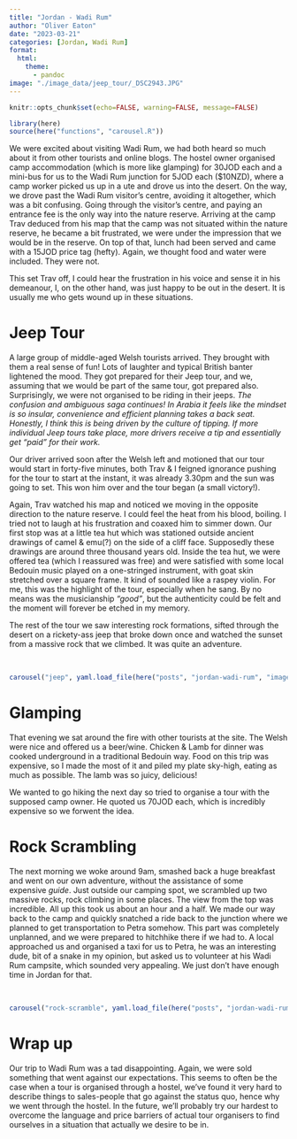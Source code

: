 ```yaml
---
title: "Jordan - Wadi Rum"
author: "Oliver Eaton"
date: "2023-03-21"
categories: [Jordan, Wadi Rum]
format: 
  html:
    theme: 
      - pandoc
image: "./image_data/jeep_tour/_DSC2943.JPG"
---
```


```r
knitr::opts_chunk$set(echo=FALSE, warning=FALSE, message=FALSE)
```

```r
library(here)
source(here("functions", "carousel.R"))
```

We were excited about visiting Wadi Rum, we had both heard so much about it from other tourists and online blogs. The hostel owner organised camp accommodation (which is more like glamping) for 30JOD each and a mini-bus for us to the Wadi Rum junction for 5JOD each (\$10NZD), where a camp worker picked us up in a ute and drove us into the desert. On the way, we drove past the Wadi Rum visitor's centre, avoiding it altogether, which was a bit confusing. Going through the visitor's centre, and paying an entrance fee is the only way into the nature reserve. Arriving at the camp Trav deduced from his map that the camp was not situated within the nature reserve, he became a bit frustrated, we were under the impression that we would be in the reserve. On top of that, lunch had been served and came with a 15JOD price tag (hefty). Again, we thought food and water were included. They were not.

This set Trav off, I could hear the frustration in his voice and sense it in his demeanour, I, on the other hand, was just happy to be out in the desert. It is usually me who gets wound up in these situations.

# Jeep Tour

A large group of middle-aged Welsh tourists arrived. They brought with them a real sense of fun! Lots of laughter and typical British banter lightened the mood. They got prepared for their Jeep tour, and we, assuming that we would be part of the same tour, got prepared also. Surprisingly, we were not organised to be riding in their jeeps. *The confusion and ambiguous saga continues! In Arabia it feels like the mindset is so insular, convenience and efficient planning takes a back seat. Honestly, I think this is being driven by the culture of tipping. If more individual Jeep tours take place, more drivers receive a tip and essentially get "paid" for their work.*

Our driver arrived soon after the Welsh left and motioned that our tour would start in forty-five minutes, both Trav & I feigned ignorance pushing for the tour to start at the instant, it was already 3.30pm and the sun was going to set. This won him over and the tour began (a small victory!).

Again, Trav watched his map and noticed we moving in the opposite direction to the nature reserve. I could feel the heat from his blood, boiling. I tried not to laugh at his frustration and coaxed him to simmer down. Our first stop was at a little tea hut which was stationed outside ancient drawings of camel & emu(?) on the side of a cliff face. Supposedly these drawings are around three thousand years old. Inside the tea hut, we were offered tea (which I reassured was free) and were satisfied with some local Bedouin music played on a one-stringed instrument, with goat skin stretched over a square frame. It kind of sounded like a raspey violin. For me, this was the highlight of the tour, especially when he sang. By no means was the musicianship *"good"*, but the authenticity could be felt and the moment will forever be etched in my memory.

The rest of the tour we saw interesting rock formations, sifted through the desert on a rickety-ass jeep that broke down once and watched the sunset from a massive rock that we climbed. It was quite an adventure.

<br>

```r
carousel("jeep", yaml.load_file(here("posts", "jordan-wadi-rum", "image_data", "jeep_tour", "jeep_tour.yml")))
```

# Glamping

That evening we sat around the fire with other tourists at the site. The Welsh were nice and offered us a beer/wine. Chicken & Lamb for dinner was cooked underground in a traditional Bedouin way. Food on this trip was expensive, so I made the most of it and piled my plate sky-high, eating as much as possible. The lamb was so juicy, delicious!

We wanted to go hiking the next day so tried to organise a tour with the supposed camp owner. He quoted us 70JOD each, which is incredibly expensive so we forwent the idea.

# Rock Scrambling

The next morning we woke around 9am, smashed back a huge breakfast and went on our own adventure, without the assistance of some expensive *guide*. Just outside our camping spot, we scrambled up two massive rocks, rock climbing in some places. The view from the top was incredible. All up this took us about an hour and a half. We made our way back to the camp and quickly snatched a ride back to the junction where we planned to get transportation to Petra somehow. This part was completely unplanned, and we were prepared to hitchhike there if we had to. A local approached us and organised a taxi for us to Petra, he was an interesting dude, bit of a snake in my opinion, but asked us to volunteer at his Wadi Rum campsite, which sounded very appealing. We just don't have enough time in Jordan for that.

<br>

```r
carousel("rock-scramble", yaml.load_file(here("posts", "jordan-wadi-rum", "image_data", "rock_scramble", "rock_scramble.yml")))
```

# Wrap up

Our trip to Wadi Rum was a tad disappointing. Again, we were sold something that went against our expectations. This seems to often be the case when a tour is organised through a hostel, we've found it very hard to describe things to sales-people that go against the status quo, hence why we went through the hostel. In the future, we'll probably try our hardest to overcome the language and price barriers of actual tour organisers to find ourselves in a situation that actually we desire to be in.
